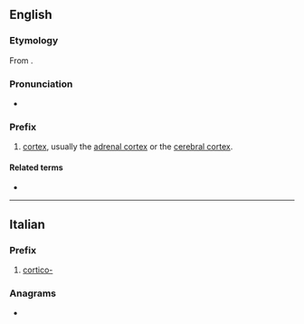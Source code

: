 {{also|cortiço}}
==English==

===Etymology===
{{root|en|ine-pro|*(s)ker- (cut)}}
From {{der|en|la|cortex||bark}}.

===Pronunciation===
* {{a|US}} {{IPA|en|/ˈkɔɹ.tɪ.koʊ/}}

===Prefix===
{{en-prefix}}

# [[cortex]], usually the [[adrenal cortex]] or the [[cerebral cortex]].

====Related terms====
* {{prefixsee|en}}

----

==Italian==

===Prefix===
{{head|it|prefix}}

# [[#English|cortico-]]

===Anagrams===
* {{anagrams|it|a=ccioort|ritocco|ritoccò|triocco}}
